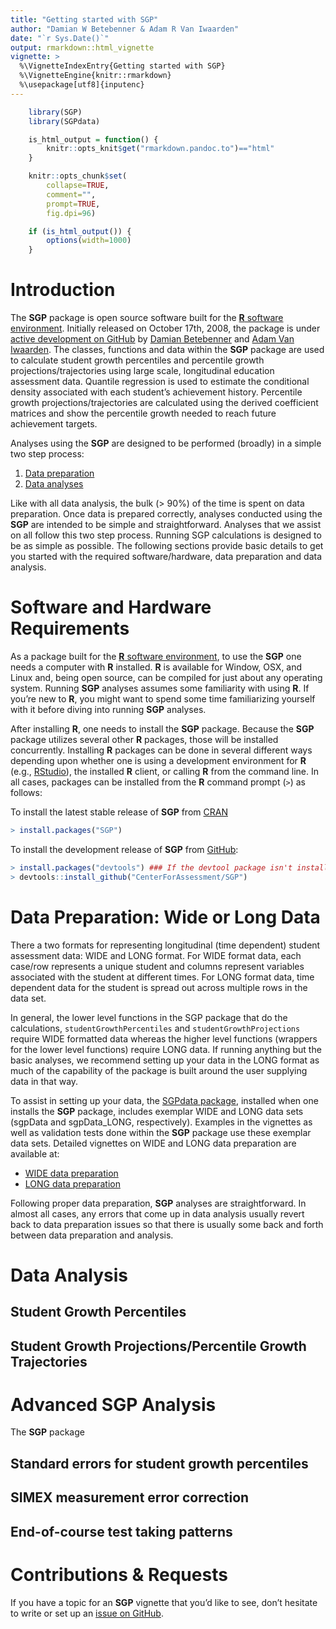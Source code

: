 ```yaml
---
title: "Getting started with SGP"
author: "Damian W Betebenner & Adam R Van Iwaarden"
date: "`r Sys.Date()`"
output: rmarkdown::html_vignette
vignette: >
  %\VignetteIndexEntry{Getting started with SGP}
  %\VignetteEngine{knitr::rmarkdown}
  %\usepackage[utf8]{inputenc}
---
```


```r
    library(SGP)
    library(SGPdata)

    is_html_output = function() {
        knitr::opts_knit$get("rmarkdown.pandoc.to")=="html"
    }

    knitr::opts_chunk$set(
        collapse=TRUE,
        comment="",
        prompt=TRUE,
        fig.dpi=96)

    if (is_html_output()) {
        options(width=1000)
    }
```

# Introduction

The **SGP** package is open source software built for the [**R** software environment](https://www.r-project.org/). Initially released on
October 17th, 2008, the package is under [active development on GitHub](https://github.com/CenterForAssessment/SGP) by
[Damian Betebenner](https://github.com/dbetebenner) and [Adam Van Iwaarden](https://github.com/adamvi). The classes, functions and data within the
**SGP** package are used to calculate student growth percentiles and percentile growth projections/trajectories using large scale, longitudinal education
assessment data. Quantile regression is used to estimate the conditional density associated with each student's achievement history. Percentile growth
projections/trajectories are calculated using the derived coefficient matrices and show the percentile growth needed to reach future achievement targets.

Analyses using the **SGP** are designed to be performed (broadly) in a simple two step process:

1. [Data preparation](SGP_Data_Preparation.html)
2. [Data analyses](SGP_Data_Analysis.html)

Like with all data analysis, the bulk (> 90%) of the time is spent on data preparation. Once data is prepared correctly, analyses conducted using the **SGP** are intended
to be simple and straightforward. Analyses that we assist on all follow this two step process. Running SGP calculations is designed to be as simple as possible.
The following sections provide basic details to get you started with the required software/hardware, data preparation and data analysis.


# Software and Hardware Requirements

As a package built for the [**R** software environment](https://www.r-project.org/), to use the **SGP** one needs a computer with **R** installed. **R** is available
for Window, OSX, and Linux and, being open source, can be compiled for just about any operating system. Running **SGP** analyses assumes some familiarity with using
**R**. If you're new to **R**, you might want to spend some time familiarizing yourself with it before diving into running **SGP** analyses.

After installing **R**, one needs to install the **SGP** package. Because the **SGP** package utilizes several other **R** packages, those will be installed
concurrently. Installing **R** packages can be done in several different ways depending upon whether one is using a development environment for **R**
(e.g., [RStudio](https://www.rstudio.com/)), the installed **R** client, or calling **R** from the command line. In all cases, packages can be installed
from the **R** command prompt (```>```) as follows:

To install the latest stable release of **SGP** from [CRAN](https://CRAN.R-project.org/package=SGP)

```R
> install.packages("SGP")
```

To install the development release of **SGP** from [GitHub](https://github.com/CenterForAssessment/SGP/):

```R
> install.packages("devtools") ### If the devtool package isn't installed
> devtools::install_github("CenterForAssessment/SGP")
```


# Data Preparation: Wide or Long Data

There a two formats for representing longitudinal (time dependent) student assessment data: WIDE and LONG format. For WIDE format data, each case/row
represents a unique student and columns represent variables associated with the student at different times. For LONG format data, time dependent
data for the student is spread out across multiple rows in the data set.

In general, the lower level functions in the SGP package that do the calculations, ```studentGrowthPercentiles``` and ```studentGrowthProjections``` require WIDE formatted
data whereas the higher level functions (wrappers for the lower level functions) require LONG data. If running anything but the basic analyses, we recommend setting
up your data in the LONG format as much of the capability of the package is built around the user supplying data in that way.

To assist in setting up your data, the [SGPdata package](https://centerforassessment.github.io/SGPdata/), installed when one installs the **SGP** package,
includes exemplar WIDE and LONG data sets (sgpData and sgpData_LONG, respectively). Examples in the vignettes as well as validation tests done within the **SGP**
package use these exemplar data sets. Detailed vignettes on WIDE and LONG data preparation are available at:

* [WIDE data preparation](SGP_Data_Preparation.html#wide-data-format-sgpdata)
* [LONG data preparation](SGP_Data_Preparation.html#long-data-format-sgpdata_long)

Following proper data preparation, **SGP** analyses are straightforward. In almost all cases, any errors that come up in data analysis usually revert back to data preparation
issues so that there is usually some back and forth between data preparation and analysis.


# Data Analysis

## Student Growth Percentiles


## Student Growth Projections/Percentile Growth Trajectories


# Advanced SGP Analysis

The **SGP** package

## Standard errors for student growth percentiles

## SIMEX measurement error correction

## End-of-course test taking patterns


# Contributions & Requests

If you have a topic for an **SGP** vignette that you'd like to see, don't hesitate to write or set up an
[issue on GitHub](https://github.com/CenterForAssessment/SGPdata/issues).
